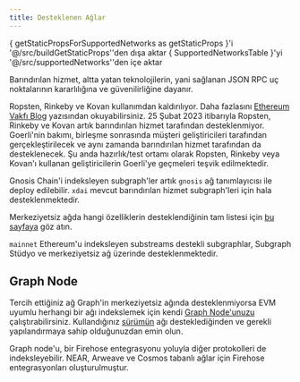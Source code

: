 ```yaml
---
title: Desteklenen Ağlar
---
```


{ getStaticPropsForSupportedNetworks as getStaticProps }'i '@/src/buildGetStaticProps''den dışa aktar
{ SupportedNetworksTable }'yi '@/src/supportedNetworks''den içe aktar

<SupportedNetworksTable networks={props.networks} />

Barındırılan hizmet, altta yatan teknolojilerin, yani sağlanan JSON RPC uç noktalarının kararlılığına ve güvenilirliğine dayanır.

Ropsten, Rinkeby ve Kovan kullanımdan kaldırılıyor. Daha fazlasını [Ethereum Vakfı Blog](https://blog.ethereum.org/2022/06/21/testnet-deprecation) yazısından okuyabilirsiniz. 25 Şubat 2023 itibarıyla Ropsten, Rinkeby ve Kovan artık barındırılan hizmet tarafından desteklenmiyor. Goerli'nin bakımı, birleşme sonrasında müşteri geliştiricileri tarafından gerçekleştirilecek ve aynı zamanda barındırılan hizmet tarafından da desteklenecek. Şu anda hazırlık/test ortamı olarak Ropsten, Rinkeby veya Kovan'ı kullanan geliştiricilerin Goerli'ye geçmeleri teşvik edilmektedir.

Gnosis Chain'i indeksleyen subgraph'ler artık `gnosis` ağ tanımlayıcısı ile deploy edilebilir. `xdai` mevcut barındırılan hizmet subgraph'leri için hala desteklenmektedir.

Merkeziyetsiz ağda hangi özelliklerin desteklendiğinin tam listesi için [bu sayfaya](https://github.com/graphprotocol/indexer/blob/main/docs/feature-support-matrix.md) göz atın.

`mainnet` Ethereum'u indeksleyen substreams destekli subgraphlar, Subgraph Stüdyo ve merkeziyetsiz ağ üzerinde desteklenmektedir.

## Graph Node

Tercih ettiğiniz ağ Graph'in merkeziyetsiz ağında desteklenmiyorsa EVM uyumlu herhangi bir ağı indekslemek için kendi [Graph Node'unuzu](https://github.com/graphprotocol/graph-node) çalıştırabilirsiniz. Kullandığınız [sürümün](https://github.com/graphprotocol/graph-node/releases) ağı desteklediğinden ve gerekli yapılandırmaya sahip olduğunuzdan emin olun.

Graph node'u, bir Firehose entegrasyonu yoluyla diğer protokolleri de indeksleyebilir. NEAR, Arweave ve Cosmos tabanlı ağlar için Firehose entegrasyonları oluşturulmuştur.
